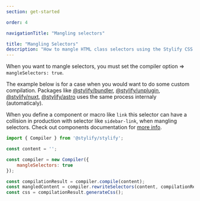 ```yaml
---
section: get-started

order: 4

navigationTitle: "Mangling selectors"

title: "Mangling Selectors"
description: "How to mangle HTML class selectors using the Stylify CSS Compiler."
---
```


When you want to mangle selectors, you must set the compiler option => `mangleSelectors: true`.

The example below is for a case when you would want to do some custom compilation.
Packages like [@stylify/bundler](/en/docs/bundler), [@stylify/unplugin](/en/docs/unplugin), [@stylify/nuxt](/en/docs/nuxt), [@stylify/astro](/en/docs/astro) uses the same process internaly (automaticaly).

<Note>When you define a component or macro like <code>link</code> this selector can have a collision in production with selector like <code>sidebar-link</code>, when mangling selectors. Check out components documentation for [more info](/en/docs/stylify/compiler#components).</Note>

```javascript
import { Compiler } from '@stylify/stylify';

const content = '';

const compiler = new Compiler({
	mangleSelectors: true
});

const compilationResult = compiler.compile(content);
const mangledContent = compiler.rewriteSelectors(content, compilationResult);
const css = compilationResult.generateCss();
```
